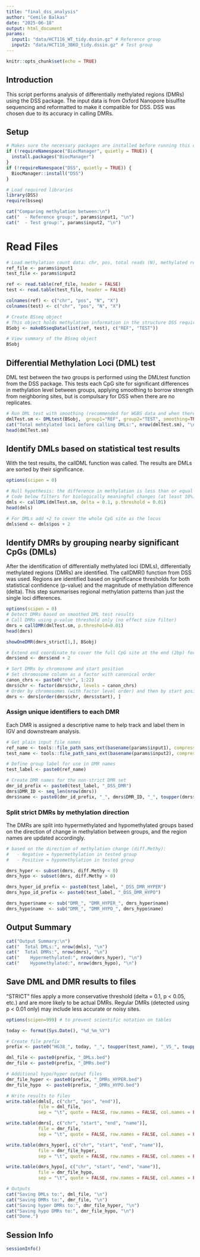 ```yaml
---
title: "final_dss_analysis"
author: "Cemile Balkas"
date: "2025-06-18"
output: html_document
params:
  input1: "data/HCT116_WT_tidy.dssin.gz" # Reference group 
  input2: "data/HCT116_3BKO_tidy.dssin.gz" # Test group
---
```


```r
knitr::opts_chunk$set(echo = TRUE)
```

## Introduction

This script performs analysis of differentially methylated regions (DMRs) using the DSS package. The input data is from Oxford Nanopore bisulfite sequencing and reformatted to make it compatible for DSS. DSS was chosen due to its accuracy in calling DMRs. 

## Setup

```r
# Makes sure the necessary packages are installed before running this document
if (!requireNamespace("BiocManager", quietly = TRUE)) {
  install.packages("BiocManager")
}
if (!requireNamespace("DSS", quietly = TRUE)) {
  BiocManager::install("DSS")
}

# Load required libraries
library(DSS)
require(bsseq)

```

```r
cat("Comparing methylation between:\n")
cat("  - Reference group:", params$input1, "\n")
cat("  - Test group:", params$input2, "\n")

```

# Read Files

```r
# Load methylation count data: chr, pos, total reads (N), methylated reads (X)
ref_file <- params$input1
test_file <- params$input2

ref <- read.table(ref_file, header = FALSE)
test <- read.table(test_file, header = FALSE)

colnames(ref) <- c("chr", "pos", "N", "X")
colnames(test) <- c("chr", "pos", "N", "X")

# Create BSseq object
# This object holds methylation information in the structure DSS requires
BSobj <- makeBSseqData(list(ref, test), c("REF", "TEST"))

# View summary of the BSseq object
BSobj
```

##  Differential Methylation Loci (DML) test

DML test between the two groups is performed using the DMLtest function from the DSS package. This tests each CpG site for significant differences in methylation level between groups, applying smoothing to borrow strength from neighboring sites, but is compulsary for DSS when there are no replicates. 

```r
# Run DML test with smoothing (recommended for WGBS data and when there are no replicates)
dmlTest.sm <- DMLtest(BSobj,  group1="REF", group2="TEST", smoothing=TRUE, ncores=4)
cat("Total mehtylated loci before calling DMLs:", nrow(dmlTest.sm), "\n")
head(dmlTest.sm)
```

## Identify DMLs based on statistical test results

With the test results, the callDML function was called. The results are DMLs are sorted by their significance.

```r
options(scipen = 0)

# Null hypothesis: the difference in methylation is less than or equal to delta (|mu1 - mu2| ≤ 0.1)
# Code below filters for biologically meaningful changes (at least 10%)
dmls <- callDML(dmlTest.sm, delta = 0.1, p.threshold = 0.01)
head(dmls)

# For DMLs add +2 to cover the whole CpG site as the locus
dmls$end <- dmls$pos + 2

```


## Identify DMRs by grouping nearby significant CpGs (DMLs)

After the identification of differentially methylated loci (DMLs), differentially methylated regions (DMRs) are identified. The callDMR() function from DSS was used. Regions are identified based on significance thresholds for both statistical confidence (p-value) and the magnitude of methylation difference (delta). This step summarises regional methylation patterns than just the single loci differences.

```r
options(scipen = 0)
# Detect DMRs based on smoothed DML test results
# Call DMRs using p-value threshold only (no effect size filter)
dmrs = callDMR(dmlTest.sm, p.threshold=0.01)
head(dmrs)

showOneDMR(dmrs_strict[1,], BSobj)

# Extend end coordinate to cover the full CpG site at the end (2bp) for IGV visualisation
dmrs$end <- dmrs$end + 2

# Sort DMRs by chromosome and start position
# Set chromosome column as a factor with canonical order
canon_chrs <- paste0("chr", 1:22)
dmrs$chr <- factor(dmrs$chr, levels = canon_chrs)
# Order by chromosomes (with factor level order) and then by start position
dmrs <- dmrs[order(dmrs$chr, dmrs$start), ]
```


### Assign unique identifiers to each DMR

Each DMR is assigned a descriptive name to help track and label them in IGV and downstream analysis.

```r
# Get plain input file names
ref_name <- tools::file_path_sans_ext(basename(params$input1), compression = TRUE)
test_name <- tools::file_path_sans_ext(basename(params$input2), compression = TRUE)

# Define group label for use in DMR names
test_label <- paste0(ref_name)

# Create DMR names for the non-strict DMR set
dmr_id_prefix <- paste0(test_label, "_DSS_DMR")
dmrs$DMR_ID <- seq_len(nrow(dmrs))
dmrs$name <- paste0(dmr_id_prefix, "_", dmrs$DMR_ID, "_", toupper(dmrs$chr))

```


### Split strict DMRs by methylation direction

The DMRs are split into hypermethylated and hypomethylated groups based on the direction of change in methylation between groups, and the region names are updated accordingly.

```r
# based on the direction of methylation change (diff.Methy):
#   - Negative = hypermethylation in tested group
#   - Positive = hypomethylation in tested group

dmrs_hyper <- subset(dmrs, diff.Methy < 0)
dmrs_hypo <- subset(dmrs, diff.Methy > 0)

dmrs_hyper_id_prefix <- paste0(test_label, "_DSS_DMR_HYPER")
dmrs_hypo_id_prefix <- paste0(test_label, "_DSS_DMR_HYPO")

dmrs_hyper$name <- sub("DMR_", "DMR_HYPER_", dmrs_hyper$name)
dmrs_hypo$name  <- sub("DMR_", "DMR_HYPO_", dmrs_hypo$name)

```


## Output Summary

```r
cat("Output Summary:\n")
cat("  Total DMLs:", nrow(dmls), "\n")
cat("  Total DMRs:", nrow(dmrs), "\n")
cat("    Hypermethylated:", nrow(dmrs_hyper), "\n")
cat("    Hypomethylated:", nrow(dmrs_hypo), "\n")
```

## Save DML and DMR results to files

"STRICT" files apply a more conservative threshold (delta = 0.1, p < 0.05, etc.) and are more likely to be actual DMRs. Regular DMRs (detected using p < 0.01 only) may include less accurate or noisy sites.

```r
options(scipen=999) # to prevent scientific notation on tables

today <- format(Sys.Date(), "%d_%m_%Y")

# Create file prefix
prefix <- paste0("HG38_", today, "_", toupper(test_name), "_VS_", toupper(ref_name))

dml_file <- paste0(prefix, "_DMLs.bed")
dmr_file <- paste0(prefix, "_DMRs.bed")

# Additional hypo/hyper output files
dmr_file_hyper <- paste0(prefix, "_DMRs_HYPER.bed")
dmr_file_hypo  <- paste0(prefix, "_DMRs_HYPO.bed")

# Write results to files
write.table(dmls[, c("chr", "pos", "end")],
            file = dml_file,
            sep = "\t", quote = FALSE, row.names = FALSE, col.names = FALSE)

write.table(dmrs[, c("chr", "start", "end", "name")],
            file = dmr_file,
            sep = "\t", quote = FALSE, row.names = FALSE, col.names = FALSE)

write.table(dmrs_hyper[, c("chr", "start", "end", "name")],
            file = dmr_file_hyper,
            sep = "\t", quote = FALSE, row.names = FALSE, col.names = FALSE)

write.table(dmrs_hypo[, c("chr", "start", "end", "name")],
            file = dmr_file_hypo,
            sep = "\t", quote = FALSE, row.names = FALSE, col.names = FALSE)

# Outputs
cat("Saving DMLs to:", dml_file, "\n")
cat("Saving DMRs to:", dmr_file, "\n")
cat("Saving hyper DMRs to:", dmr_file_hyper, "\n")
cat("Saving hypo DMRs to:", dmr_file_hypo, "\n")
cat("Done.")

```

## Session Info

```r
sessionInfo()
```


